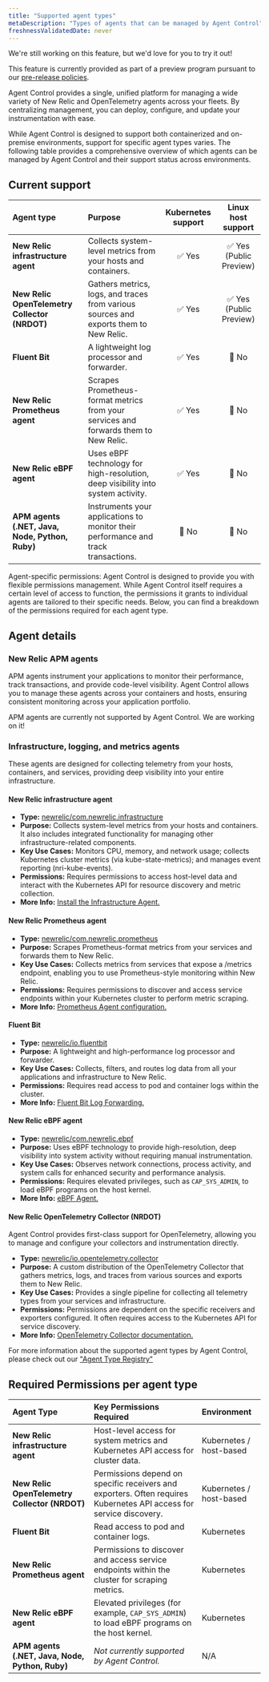 ```yaml
---
title: "Supported agent types"
metaDescription: "Types of agents that can be managed by Agent Control"
freshnessValidatedDate: never
---
```

<Callout title="preview">
  We're still working on this feature, but we'd love for you to try it out!

  This feature is currently provided as part of a preview program pursuant to our [pre-release policies](/docs/licenses/license-information/referenced-policies/new-relic-pre-release-policy).
</Callout>

Agent Control provides a single, unified platform for managing a wide variety of New Relic and OpenTelemetry agents across your fleets. By centralizing management, you can deploy, configure, and update your instrumentation with ease.

While Agent Control is designed to support both containerized and on-premise environments, support for specific agent types varies. The following table provides a comprehensive overview of which agents can be managed by Agent Control and their support status across environments.

## Current support

| Agent type | Purpose | Kubernetes support | Linux host support |
| :--- | :--- | :---: | :---: |
| **New Relic infrastructure agent** | Collects system-level metrics from your hosts and containers. | ✅ Yes | ✅ Yes (Public Preview) |
| **New Relic OpenTelemetry Collector (NRDOT)** | Gathers metrics, logs, and traces from various sources and exports them to New Relic. | ✅ Yes | ✅ Yes (Public Preview) |
| **Fluent Bit** | A lightweight log processor and forwarder. | ✅ Yes | 🚫 No |
| **New Relic Prometheus agent** | Scrapes Prometheus-format metrics from your services and forwards them to New Relic. | ✅ Yes | 🚫 No |
| **New Relic eBPF agent** | Uses eBPF technology for high-resolution, deep visibility into system activity. | ✅ Yes | 🚫 No |
| **APM agents (.NET, Java, Node, Python, Ruby)** | Instruments your applications to monitor their performance and track transactions. | 🚫 No | 🚫 No |

<Callout variant="important">
Agent-specific permissions: Agent Control is designed to provide you with flexible permissions management. While Agent Control itself requires a certain level of access to function, the permissions it grants to individual agents are tailored to their specific needs. Below, you can find a breakdown of the permissions required for each agent type.
</Callout>

## Agent details

### New Relic APM agents

APM agents instrument your applications to monitor their performance, track transactions, and provide code-level visibility. Agent Control allows you to manage these agents across your containers and hosts, ensuring consistent monitoring across your application portfolio.

<Callout title="warning">
  APM agents are currently not supported by Agent Control. We are working on it!
</Callout>

### Infrastructure, logging, and metrics agents
These agents are designed for collecting telemetry from your hosts, containers, and services, providing deep visibility into your entire infrastructure.

#### New Relic infrastructure agent

- **Type:** [newrelic/com.newrelic.infrastructure](https://github.com/newrelic/newrelic-agent-control/tree/main/agent-control/agent-type-registry/newrelic)
- **Purpose:** Collects system-level metrics from your hosts and containers. It also includes integrated functionality for managing other infrastructure-related components.
- **Key Use Cases:** Monitors CPU, memory, and network usage; collects Kubernetes cluster metrics (via kube-state-metrics); and manages event reporting (nri-kube-events).
- **Permissions:** Requires permissions to access host-level data and interact with the Kubernetes API for resource discovery and metric collection.
- **More Info:** [Install the Infrastructure Agent.](/docs/infrastructure/infrastructure-agent/new-relic-guided-install-overview)

#### New Relic Prometheus agent

- **Type:** [newrelic/com.newrelic.prometheus](https://github.com/newrelic/newrelic-agent-control/tree/main/agent-control/agent-type-registry/newrelic)
- **Purpose:** Scrapes Prometheus-format metrics from your services and forwards them to New Relic.
- **Key Use Cases:** Collects metrics from services that expose a /metrics endpoint, enabling you to use Prometheus-style monitoring within New Relic.
- **Permissions:** Requires permissions to discover and access service endpoints within your Kubernetes cluster to perform metric scraping.
- **More Info:** [Prometheus Agent configuration.](/docs/infrastructure/prometheus-integrations/install-configure-prometheus-agent/install-prometheus-agent/)

#### Fluent Bit

- **Type:** [newrelic/io.fluentbit](https://github.com/newrelic/newrelic-agent-control/tree/main/agent-control/agent-type-registry/newrelic)
- **Purpose:** A lightweight and high-performance log processor and forwarder.
- **Key Use Cases:** Collects, filters, and routes log data from all your applications and infrastructure to New Relic.
- **Permissions:** Requires read access to pod and container logs within the cluster.
- **More Info:** [Fluent Bit Log Forwarding.](/docs/logs/forward-logs/kubernetes-plugin-log-forwarding/)

#### New Relic eBPF agent
- **Type:** [newrelic/com.newrelic.ebpf](https://github.com/newrelic/newrelic-agent-control/tree/main/agent-control/agent-type-registry/newrelic)
- **Purpose:** Uses eBPF technology to provide high-resolution, deep visibility into system activity without requiring manual instrumentation.
- **Key Use Cases:** Observes network connections, process activity, and system calls for enhanced security and performance analysis.
- **Permissions:** Requires elevated privileges, such as `CAP_SYS_ADMIN`, to load eBPF programs on the host kernel.
- **More Info:** [eBPF Agent.](/docs/ebpf/linux-installation/)

#### New Relic OpenTelemetry Collector (NRDOT)

Agent Control provides first-class support for OpenTelemetry, allowing you to manage and configure your collectors and instrumentation directly.

  - **Type:** [newrelic/io.opentelemetry.collector](https://github.com/newrelic/newrelic-agent-control/tree/main/agent-control/agent-type-registry/newrelic)
  - **Purpose:** A custom distribution of the OpenTelemetry Collector that gathers metrics, logs, and traces from various sources and exports them to New Relic.
  - **Key Use Cases:** Provides a single pipeline for collecting all telemetry types from your services and infrastructure.
  - **Permissions:** Permissions are dependent on the specific receivers and exporters configured. It often requires access to the Kubernetes API for service discovery.
  - **More Info:** [OpenTelemetry Collector documentation.](/docs/opentelemetry/nrdot/nrdot-collector/)

For more information about the supported agent types by Agent Control, please check out our ["Agent Type Registry"](https://github.com/newrelic/newrelic-agent-control/tree/a273d0cca7c3fd6c474ab8056a490e05014faec3/agent-control/agent-type-registry)

## Required Permissions per agent type

| Agent Type | Key Permissions Required | Environment |
| :--- | :--- | :--- |
| **New Relic infrastructure agent** | Host-level access for system metrics and Kubernetes API access for cluster data. | Kubernetes / host-based |
| **New Relic OpenTelemetry Collector (NRDOT)** | Permissions depend on specific receivers and exporters. Often requires Kubernetes API access for service discovery. | Kubernetes / host-based |
| **Fluent Bit** | Read access to pod and container logs. | Kubernetes |
| **New Relic Prometheus agent** | Permissions to discover and access service endpoints within the cluster for scraping metrics. | Kubernetes |
| **New Relic eBPF agent** | Elevated privileges (for example, `CAP_SYS_ADMIN`) to load eBPF programs on the host kernel. | Kubernetes |
| **APM agents (.NET, Java, Node, Python, Ruby)** | *Not currently supported by Agent Control.* | N/A |